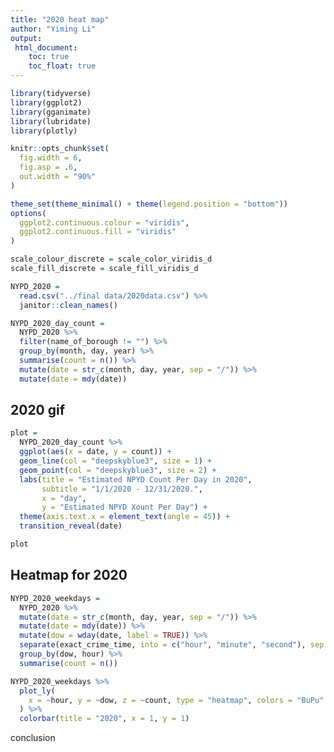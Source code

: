 ```yaml
---
title: "2020 heat map"
author: "Yiming Li"
output: 
 html_document:
    toc: true
    toc_float: true
---
```


```r
library(tidyverse)
library(ggplot2)
library(gganimate)
library(lubridate)
library(plotly)

knitr::opts_chunk$set(
  fig.width = 6,
  fig.asp = .6,
  out.width = "90%"
)

theme_set(theme_minimal() + theme(legend.position = "bottom"))
options(
  ggplot2.continuous.colour = "viridis",
  ggplot2.continuous.fill = "viridis"
)

scale_colour_discrete = scale_color_viridis_d
scale_fill_discrete = scale_fill_viridis_d
```


```r
NYPD_2020 = 
  read.csv("../final data/2020data.csv") %>% 
  janitor::clean_names() 
```

```r
NYPD_2020_day_count = 
  NYPD_2020 %>% 
  filter(name_of_borough != "") %>%  
  group_by(month, day, year) %>% 
  summarise(count = n()) %>% 
  mutate(date = str_c(month, day, year, sep = "/")) %>% 
  mutate(date = mdy(date)) 
```

## 2020 gif

```r
plot = 
  NYPD_2020_day_count %>% 
  ggplot(aes(x = date, y = count)) +
  geom_line(col = "deepskyblue3", size = 1) + 
  geom_point(col = "deepskyblue3", size = 2) + 
  labs(title = "Estimated NPYD Count Per Day in 2020",
       subtitle = "1/1/2020 - 12/31/2020.",
       x = "day", 
       y = "Estimated NPYD Xount Per Day") +
  theme(axis.text.x = element_text(angle = 45)) +
  transition_reveal(date) 

plot
```

## Heatmap for 2020

```r
NYPD_2020_weekdays = 
  NYPD_2020 %>% 
  mutate(date = str_c(month, day, year, sep = "/")) %>% 
  mutate(date = mdy(date)) %>% 
  mutate(dow = wday(date, label = TRUE)) %>% 
  separate(exact_crime_time, into = c("hour", "minute", "second"), sep = ":") %>% 
  group_by(dow, hour) %>% 
  summarise(count = n())
```

```r
NYPD_2020_weekdays %>%
  plot_ly(
    x = ~hour, y = ~dow, z = ~count, type = "heatmap", colors = "BuPu"
  ) %>%
  colorbar(title = "2020", x = 1, y = 1) 
```
conclusion

